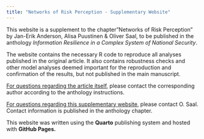 ```yaml
---
title: "Networks of Risk Perception - Supplementary Website"
---
```


This website is a supplement to the chapter"Networks of Risk Perception" by Jan-Erik Anderson, Alisa Puustinen & Oliver Saal, to be published in the anthology *Information Resilience in a Complex System of National Security*.

The website contains the necessary R code to reproduce all analyses published in the original article. It also contains robustness checks and other model analyses deemed important for the reproduction and confirmation of the results, but not published in the main manuscript.

[For questions regarding the article itself]{.underline}, please contact the corresponding author according to the anthology instructions.

[For questions regarding this supplementary website]{.underline}, please contact O. Saal. Contact information is published in the anthology chapter.

This website was written using the **Quarto** publishing system and hosted with **GitHub Pages.**
